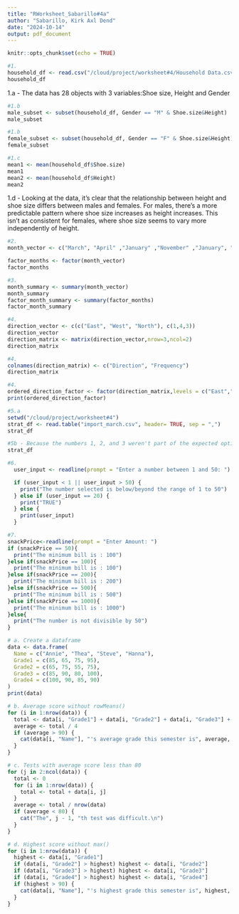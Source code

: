 ```yaml
---
title: "RWorksheet_Sabarillo#4a"
author: "Sabarillo, Kirk Axl Dend"
date: "2024-10-14"
output: pdf_document
---
```


```r
knitr::opts_chunk$set(echo = TRUE)
```

```r
#1.
household_df <- read.csv("/cloud/project/worksheet#4/Household Data.csv")
household_df
```
1.a - The data has 28 objects with 3 variables:Shoe size, Height and Gender
```r
#1.b
male_subset <- subset(household_df, Gender == "M" & Shoe.size&Height)
male_subset
```

```r
#1.b
female_subset <- subset(household_df, Gender == "F" & Shoe.size&Height)
female_subset
```

```r
#1.c
mean1 <- mean(household_df$Shoe.size)
mean1
mean2 <- mean(household_df$Height)
mean2
```

1.d - Looking at the data, it's clear that the relationship between height and shoe size differs between males and females.  For males, there's a more predictable pattern where shoe size increases as height increases.  This isn't as consistent for females, where shoe size seems to vary more independently of height.
```r
#2.
month_vector <- c("March", "April" ,"January" ,"November" ,"January", "September","October","September","November","August","January","November","November","February","May","August","July","December","August","August","September","November","February","April")

factor_months <- factor(month_vector)
factor_months

```

```r
#3.
month_summary <- summary(month_vector)
month_summary
factor_month_summary <- summary(factor_months)
factor_month_summary
```

```r
#4.
direction_vector <- c(c("East", "West", "North"), c(1,4,3))
direction_vector
direction_matrix <- matrix(direction_vector,nrow=3,ncol=2)
direction_matrix
```


```r
#4.
colnames(direction_matrix) <- c("Direction", "Frequency")
direction_matrix
```

```r
#4.
ordered_direction_factor <- factor(direction_matrix,levels = c("East","West","North"))
print(ordered_direction_factor)
```

```r
#5.a
setwd("/cloud/project/worksheet#4")
strat_df <- read.table("import_march.csv", header= TRUE, sep = ",")
strat_df
```

```r
#5b - Because the numbers 1, 2, and 3 weren't part of the expected options in that category, R marked them as missing data (NA).
strat_df
```

```r
#6.
  user_input <- readline(prompt = "Enter a number between 1 and 50: ")

  if (user_input < 1 || user_input > 50) {
    print("The number selected is below/beyond the range of 1 to 50")
  } else if (user_input == 20) {
    print("TRUE")
  } else {
    print(user_input)
  }
```

```r
#7.
snackPrice<-readline(prompt = "Enter Amount: ")
if (snackPrice == 50){
  print("The minimum bill is : 100")
}else if(snackPrice == 100){
  print("The minimum bill is : 100")
}else if(snackPrice == 200){
  print("The minimum bill is : 200")
}else if(snackPrice == 500){
  print("The minimum bill is : 500")
}else if(snackPrice == 1000){
  print("The minimum bill is : 1000")
}else{
  print("The number is not divisible by 50")
}
```

```r
# a. Create a dataframe
data <- data.frame(
  Name = c("Annie", "Thea", "Steve", "Hanna"),
  Grade1 = c(85, 65, 75, 95),
  Grade2 = c(65, 75, 55, 75),
  Grade3 = c(85, 90, 80, 100),
  Grade4 = c(100, 90, 85, 90)
)
print(data)

# b. Average score without rowMeans()
for (i in 1:nrow(data)) {
  total <- data[i, "Grade1"] + data[i, "Grade2"] + data[i, "Grade3"] + data[i, "Grade4"]
  average <- total / 4
  if (average > 90) {
    cat(data[i, "Name"], "'s average grade this semester is", average, "\n")
  }
}

# c. Tests with average score less than 80
for (j in 2:ncol(data)) {
  total <- 0
  for (i in 1:nrow(data)) {
    total <- total + data[i, j]
  }
  average <- total / nrow(data)
  if (average < 80) {
    cat("The", j - 1, "th test was difficult.\n")
  }
}

# d. Highest score without max()
for (i in 1:nrow(data)) {
  highest <- data[i, "Grade1"]
  if (data[i, "Grade2"] > highest) highest <- data[i, "Grade2"]
  if (data[i, "Grade3"] > highest) highest <- data[i, "Grade3"]
  if (data[i, "Grade4"] > highest) highest <- data[i, "Grade4"]
  if (highest > 90) {
    cat(data[i, "Name"], "'s highest grade this semester is", highest, "\n")
  }
}
```





